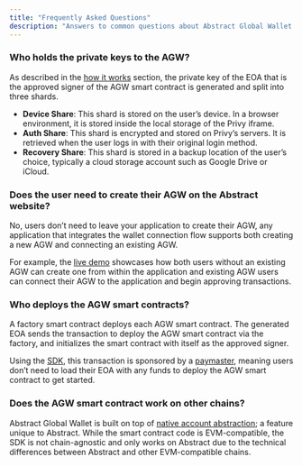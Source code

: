 ```yaml
---
title: "Frequently Asked Questions"
description: "Answers to common questions about Abstract Global Wallet."
---
```


### Who holds the private keys to the AGW?

As described in the [how it works](/abstract-global-wallet/architecture) section, the
private key of the EOA that is the approved signer of the AGW smart contract
is generated and split into three shards.

- **Device Share**: This shard is stored on the user&rsquo;s device. In a browser environment, it is stored inside the local storage of the Privy iframe.
- **Auth Share**: This shard is encrypted and stored on Privy&rsquo;s servers. It is retrieved when the user logs in with their original login method.
- **Recovery Share**: This shard is stored in a backup location of the user&rsquo;s choice, typically a cloud storage account such as Google Drive or iCloud.

### Does the user need to create their AGW on the Abstract website?

No, users don&rsquo;t need to leave your application to create their AGW, any application that integrates the wallet connection flow
supports both creating a new AGW and connecting an existing AGW.

For example, the [live demo](https://sdk.demos.abs.xyz) showcases how both users without an existing AGW
can create one from within the application and existing AGW users can connect their AGW to the application and begin approving transactions.

### Who deploys the AGW smart contracts?

A factory smart contract deploys each AGW smart contract. The generated EOA sends the transaction to deploy the AGW smart contract via the factory,
and initializes the smart contract with itself as the approved signer.

Using the [SDK](/abstract-global-wallet/getting-started), this transaction is sponsored by a [paymaster](/how-abstract-works/native-account-abstraction/paymasters),
meaning users don&rsquo;t need to load their EOA with any funds to deploy the AGW smart contract to get started.

### Does the AGW smart contract work on other chains?

Abstract Global Wallet is built on top of [native account abstraction](/how-abstract-works/native-account-abstraction/overview);
a feature unique to Abstract. While the smart contract code is EVM-compatible, the SDK is not chain-agnostic and only works on Abstract
due to the technical differences between Abstract and other EVM-compatible chains.
